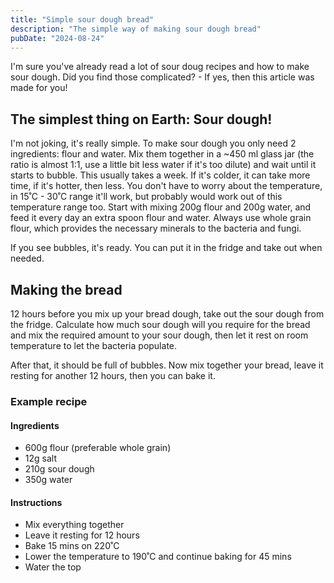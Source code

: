 ```yaml
---
title: "Simple sour dough bread"
description: "The simple way of making sour dough bread"
pubDate: "2024-08-24"
---
```



<SlicedBread />
I'm sure you've already read a lot of sour doug recipes and how to make sour
dough. Did you find those complicated? - If yes, then this article was made for
you!

## The simplest thing on Earth: Sour dough!


<SourDough />

I'm not joking, it's really simple.
To make sour dough you only need 2 ingredients: flour and water.
Mix them together in a ~450 ml glass jar (the ratio is almost 1:1, use a little bit less water if it's too dilute) and wait until it starts to bubble. This usually takes a week. If it's colder, it can take more time, if it's hotter, then less. You don't have to worry about the temperature, in 15˚C - 30˚C range it'll work, but probably would work out of this temperature range too.
Start with mixing 200g flour and 200g water, and feed it every day an extra spoon flour and water. Always use whole grain flour, which provides the necessary minerals to the bacteria and fungi.

If you see bubbles, it's ready. You can put it in the fridge and take out when needed.

## Making the bread

12 hours before you mix up your bread dough, take out the sour dough from the fridge.
Calculate how much sour dough will you require for the bread and mix the required amount to your sour dough, then let it rest on room temperature to let the bacteria populate.

After that, it should be full of bubbles. Now mix together your bread, leave it resting for another 12 hours, then you can bake it.


<BeforeAfter />

### Example recipe

#### Ingredients

- 600g flour (preferable whole grain)
- 12g salt
- 210g sour dough
- 350g water

#### Instructions

- Mix everything together
- Leave it resting for 12 hours
- Bake 15 mins on 220˚C
- Lower the temperature to 190˚C and continue baking for 45 mins
- Water the top
